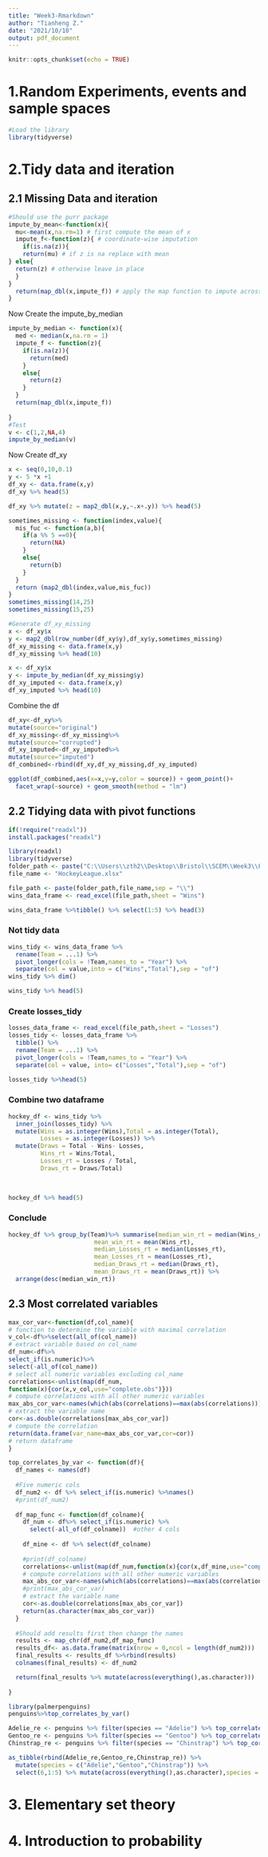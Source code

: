 ```yaml
---
title: "Week3-Rmarkdown"
author: "Tianheng Z."
date: "2021/10/10"
output: pdf_document
---
```


```r
knitr::opts_chunk$set(echo = TRUE)
```

# 1.Random Experiments, events and sample spaces
```r
#Load the library
library(tidyverse)
```
# 2.Tidy data and iteration
## 2.1 Missing Data and iteration

```r
#Should use the purr package
impute_by_mean<-function(x){
  mu<-mean(x,na.rm=1) # first compute the mean of x
  impute_f<-function(z){ # coordinate-wise imputation
    if(is.na(z)){
    return(mu) # if z is na replace with mean
} else{
  return(z) # otherwise leave in place
  }
}
  return(map_dbl(x,impute_f)) # apply the map function to impute across vector
}
```

Now Create the impute_by_median
```r
impute_by_median <- function(x){
  med <- median(x,na.rm = 1)
  impute_f <- function(z){
    if(is.na(z)){
      return(med)
    }
    else{
      return(z)
    }
  }
  return(map_dbl(x,impute_f))
  
}
#Test
v <- c(1,2,NA,4)
impute_by_median(v)
```

Now Create df_xy
```r
x <- seq(0,10,0.1)
y <- 5 *x +1
df_xy <- data.frame(x,y)
df_xy %>% head(5)
```

```r
df_xy %>% mutate(z = map2_dbl(x,y,~.x+.y)) %>% head(5)
```

```r
sometimes_missing <- function(index,value){
  mis_fuc <- function(a,b){
    if(a %% 5 ==0){
      return(NA)
    }
    else{
      return(b)
    }
  }
  return (map2_dbl(index,value,mis_fuc))
}
sometimes_missing(14,25)
sometimes_missing(15,25)
```

```r
#Generate df_xy_missing
x <- df_xy$x
y <- map2_dbl(row_number(df_xy$y),df_xy$y,sometimes_missing)
df_xy_missing <- data.frame(x,y)
df_xy_missing %>% head(10)
```

```r
x <- df_xy$x
y <- impute_by_median(df_xy_missing$y)
df_xy_imputed <- data.frame(x,y) 
df_xy_imputed %>% head(10)
```

Combine the df
```r
df_xy<-df_xy%>%
mutate(source="original")
df_xy_missing<-df_xy_missing%>%
mutate(source="corrupted")
df_xy_imputed<-df_xy_imputed%>%
mutate(source="imputed")
df_combined<-rbind(df_xy,df_xy_missing,df_xy_imputed)

ggplot(df_combined,aes(x=x,y=y,color = source)) + geom_point()+
  facet_wrap(~source) + geom_smooth(method = "lm")
```

## 2.2 Tidying data with pivot functions
```r
if(!require("readxl"))
install.packages("readxl")
```
```r
library(readxl)
library(tidyverse)
folder_path <- paste("C:\\Users\\zth2\\Desktop\\Bristol\\SCEM\\Week3\\FirstRproject", "\\Week3",sep = "")
file_name <- "HockeyLeague.xlsx"

file_path <- paste(folder_path,file_name,sep = "\\")
wins_data_frame <- read_excel(file_path,sheet = "Wins")
```

```r
wins_data_frame %>%tibble() %>% select(1:5) %>% head(3)
```

### Not tidy data
```r
wins_tidy <- wins_data_frame %>% 
  rename(Team = ...1) %>% 
  pivot_longer(cols = !Team,names_to = "Year") %>% 
  separate(col = value,into = c("Wins","Total"),sep = "of")
wins_tidy %>% dim()

```

```r
wins_tidy %>% head(5)
```

### Create losses_tidy
```r
losses_data_frame <- read_excel(file_path,sheet = "Losses")
losses_tidy <- losses_data_frame %>%
  tibble() %>%
  rename(Team = ...1) %>%
  pivot_longer(cols = !Team,names_to = "Year") %>%
  separate(col = value, into= c("Losses","Total"),sep = "of")

losses_tidy %>%head(5)
```

### Combine two dataframe
```r
hockey_df <- wins_tidy %>% 
  inner_join(losses_tidy) %>%
  mutate(Wins = as.integer(Wins),Total = as.integer(Total),
         Losses = as.integer(Losses)) %>%
  mutate(Draws = Total - Wins- Losses,
         Wins_rt = Wins/Total,
         Losses_rt = Losses / Total,
         Draws_rt = Draws/Total)

  
  
hockey_df %>% head(5)

```

### Conclude
```r
hockey_df %>% group_by(Team)%>% summarise(median_win_rt = median(Wins_rt),
                        mean_win_rt = mean(Wins_rt),
                        median_Losses_rt = median(Losses_rt),
                        mean_Losses_rt = mean(Losses_rt),
                        median_Draws_rt = median(Draws_rt),
                        mean_Draws_rt = mean(Draws_rt)) %>% 
  arrange(desc(median_win_rt))
```

## 2.3 Most correlated variables
```r
max_cor_var<-function(df,col_name){
# function to determine the variable with maximal correlation
v_col<-df%>%select(all_of(col_name))
# extract variable based on col_name
df_num<-df%>%
select_if(is.numeric)%>%
select(-all_of(col_name))
# select all numeric variables excluding col_name
correlations<-unlist(map(df_num,
function(x){cor(x,v_col,use="complete.obs")}))
# compute correlations with all other numeric variables
max_abs_cor_var<-names(which(abs(correlations)==max(abs(correlations))))
# extract the variable name
cor<-as.double(correlations[max_abs_cor_var])
# compute the correlation
return(data.frame(var_name=max_abs_cor_var,cor=cor))
# return dataframe
}
```

```r

top_correlates_by_var <- function(df){
  df_names <- names(df)
  
  #Five numeric cols
  df_num2 <- df %>% select_if(is.numeric) %>%names()
  #print(df_num2)
  
  df_map_func <- function(df_colname){
    df_num <- df%>% select_if(is.numeric) %>%
      select(-all_of(df_colname))  #other 4 cols
    
    df_mine <- df %>% select(df_colname)
    
    #print(df_colname)
    correlations<-unlist(map(df_num,function(x){cor(x,df_mine,use="complete.obs")}))
    # compute correlations with all other numeric variables
    max_abs_cor_var<-names(which(abs(correlations)==max(abs(correlations))))
    #print(max_abs_cor_var)
    # extract the variable name
    cor<-as.double(correlations[max_abs_cor_var])
    return(as.character(max_abs_cor_var))
  }
  
  #Should add results first then change the names
  results <- map_chr(df_num2,df_map_func)
  results_df<- as.data.frame(matrix(nrow = 0,ncol = length(df_num2))) 
  final_results <- results_df %>%rbind(results)
  colnames(final_results) <- df_num2

  return(final_results %>% mutate(across(everything(),as.character)))
  
}


```

```r
library(palmerpenguins)
penguins%>%top_correlates_by_var()
```

```r
Adelie_re <- penguins %>% filter(species == "Adelie") %>% top_correlates_by_var()
Gentoo_re <- penguins %>% filter(species == "Gentoo") %>% top_correlates_by_var()
Chinstrap_re <- penguins %>% filter(species == "Chinstrap") %>% top_correlates_by_var()

as_tibble(rbind(Adelie_re,Gentoo_re,Chinstrap_re)) %>% 
  mutate(species = c("Adelie","Gentoo","Chinstrap")) %>%
  select(6,1:5) %>% mutate(across(everything(),as.character),species = as.factor(species))
```

# 3. Elementary set theory

# 4. Introduction to probability





